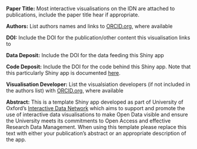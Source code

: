 <base target="_blank">
<!-- Empty link requrired to get target=_blank to work-->
<a href=""></a>
**Paper Title:** Most interactive visualisations on the IDN are attached to publications, include the paper title hear if appropriate.

**Authors:** List authors names and links to <a href="http://www.orcid.org" target="_blank">ORCID.org</a>, where available

**DOI:** Include the DOI for the publication/other content this visualisation links to

**Data Deposit:** Include the DOI for the data feeding this Shiny app

**Code Deposit:** Include the DOI for the code behind this Shiny app. Note that this particularly Shiny app is documented <a href="https://ox-it.github.io/OxfordIDN_Shiny-App-Templates/advanced-shiny-features/popout-button/" target="_blank">here</a>.

**Visualisation Developer:** List the visualsiation developers (if not included in the authors list) with <a href="http://www.orcid.org" target="_blank">ORCID.org</a>, where available

**Abstract:** This is a template Shiny app developed as part of University of Oxford's <a href="http://www.idn.it.ox.ac.uk" target="_blank">Interactive Data Network</a> which aims to support and promote the use of interactive data visualisations to make Open Data visible and ensure the University meets its commitments to Open Access and effective Research Data Management. When using this template please replace this text with either your publication's abstract or an appropriate description of the app.
